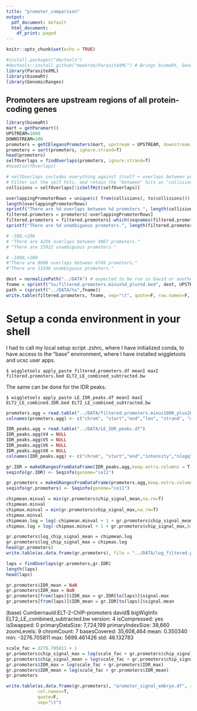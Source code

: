 ```yaml
---
title: "promoter_comparison"
output:
  pdf_document: default
  html_document:
    df_print: paged
---
```


```r
knitr::opts_chunk$set(echo = TRUE)

#install.packages("devtools")
#devtools::install_github("meekrob/ParasiteXML") # Brings biomaRt, GenomicRanges
library(ParasiteXML)
library(biomaRt)
library(GenomicRanges)
```

## Promoters are upstream regions of all protein-coding genes

```r
library(biomaRt)
mart = getParamart()
UPSTREAM=1000
DOWNSTREAM=200
promoters = getCElegansPromoters(mart, upstream = UPSTREAM, downstream = DOWNSTREAM) 
promoters = sort(promoters, ignore.strand=T)
head(promoters)
selfOverlaps = findOverlaps(promoters, ignore.strand=T)
#head(selfOverlaps)

# selfOverlaps includes everything against itself + overlaps between promoters
# Filter out the self hits, and retain the "between" hits as "collisions".
collisions = selfOverlaps[!isSelfHit(selfOverlaps)]

overlappingPromoterRows = unique(c( from(collisions), to(collisions)))
length(overlappingPromoterRows)
sprintf("There are %d overlaps between %d promoters.", length(collisions), length(overlappingPromoterRows))
filtered.promoters = promoters[-overlappingPromoterRows]
filtered.promoters = filtered.promoters[-which(seqnames(filtered.promoters) == 'chrM')]
sprintf("There are %d unambiguous promoters.", length(filtered.promoters))

# -500,+200
# "There are 4256 overlaps between 4067 promoters."
# "There are 15922 unambiguous promoters."

# -1000,+200
#"There are 8008 overlaps between 6749 promoters."
#"There are 13246 unambiguous promoters."

```

```r
dest = normalizePath("../DATA") # expected to be run in David or another user directory
fname = sprintf("%s/filtered.promoters.minus%d_plus%d.bed", dest, UPSTREAM, DOWNSTREAM)
path = (sprintf("../DATA/%s",fname))
write.table(filtered.promoters, fname, sep="\t", quote=F, row.names=F, col.names=F)
```

# Setup a conda environment in your shell
I had to call my local setup script .zshrc, where I have initialized conda,
to have access to the "base" environment, where I have installed wiggletools and ucsc user apps.

`$ wiggletools apply_paste filtered.promoters.df meanI maxI filtered.promoters.bed ELT2_LE_combined_subtracted.bw`

The same can be done for the IDR peaks.

`$ wiggletools apply_paste LE_IDR_peaks.df meanI maxI ELT2_LE_combined.IDR.bed ELT2_LE_combined_subtracted.bw`
```r
promoters.agg = read.table("../DATA/filtered.promoters.minus1000_plus200.df")
colnames(promoters.agg) <- c("chrom", "start","end","len", "strand", "wbps_gene_id", "gene_name", "chip_signal_mean", "chip_signal_max")

IDR_peaks.agg = read.table("../DATA/LE_IDR_peaks.df")
IDR_peaks.agg$V4 = NULL
IDR_peaks.agg$V5 = NULL
IDR_peaks.agg$V6 = NULL
IDR_peaks.agg$V8 = NULL
colnames(IDR_peaks.agg) <- c("chrom", "start","end","intensity","nlogq","offset","signal.mean","signal.max")

gr.IDR = makeGRangesFromDataFrame(IDR_peaks.agg,keep.extra.columns = T)
seqinfo(gr.IDR) <- Seqinfo(genome="ce11")

gr.promoters = makeGRangesFromDataFrame(promoters.agg,keep.extra.columns = T)
seqinfo(gr.promoters) <- Seqinfo(genome="ce11")
```

```r
chipmean.minval = min(gr.promoters$chip_signal_mean,na.rm=T)
chipmean.minval
chipmax.minval = min(gr.promoters$chip_signal_max,na.rm=T)
chipmax.minval
chipmean.log = log(-chipmean.minval + 1 + gr.promoters$chip_signal_mean,base=2)
chipmax.log = log(-chipmax.minval + 1 + gr.promoters$chip_signal_max,base=2)

gr.promoters$log_chip_signal_mean = chipmean.log
gr.promoters$log_chip_signal_max = chipmax.log
head(gr.promoters)
write.table(as.data.frame(gr.promoters), file = "../DATA/log_filtered.promoters.minus1000_plus200.df",quote=F, row.names=F,sep="\t")
```

```r
laps = findOverlaps(gr.promoters,gr.IDR)
length(laps)
head(laps)

gr.promoters$IDR_mean = NaN
gr.promoters$IDR_max = NaN
gr.promoters[from(laps)]$IDR_max = gr.IDR[to(laps)]$signal.max
gr.promoters[from(laps)]$IDR_mean = gr.IDR[to(laps)]$signal.mean
```

(base) Cumbernauld:ELT-2-ChIP-promoters david$ bigWigInfo ELT2_LE_combined_subtracted.bw 
version: 4
isCompressed: yes
isSwapped: 0
primaryDataSize: 7,724,199
primaryIndexSize: 38,660
zoomLevels: 9
chromCount: 7
basesCovered: 35,608,464
mean: 0.350340
min: -3276.705811
max: 5699.461426
std: 46.132783

```r
scale_fac = 3276.705811 + 1
gr.promoters$chip_signal_max = log(scale_fac + gr.promoters$chip_signal_max)
gr.promoters$chip_signal_mean = log(scale_fac + gr.promoters$chip_signal_mean)
gr.promoters$IDR_max = log(scale_fac + gr.promoters$IDR_max)
gr.promoters$IDR_mean = log(scale_fac + gr.promoters$IDR_mean)
gr.promoters

```
```r
write.table(as.data.frame(gr.promoters), "promoter_signal_embryo.df", row.names=F,
            col.names=T,
            quote=F,
            sep="\t")
```
